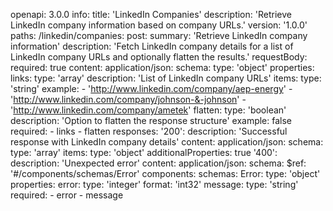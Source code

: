 openapi: 3.0.0
info:
  title: 'LinkedIn Companies'
  description: 'Retrieve LinkedIn company information based on company URLs.'
  version: '1.0.0'
paths:
  /linkedin/companies:
    post:
      summary: 'Retrieve LinkedIn company information'
      description: 'Fetch LinkedIn company details for a list of LinkedIn company URLs and optionally flatten the results.'
      requestBody:
        required: true
        content:
          application/json:
            schema:
              type: 'object'
              properties:
                links:
                  type: 'array'
                  description: 'List of LinkedIn company URLs'
                  items:
                    type: 'string'
                  example:
                    - 'http://www.linkedin.com/company/aep-energy'
                    - 'http://www.linkedin.com/company/johnson-&-johnson'
                    - 'http://www.linkedin.com/company/ametek'
                flatten:
                  type: 'boolean'
                  description: 'Option to flatten the response structure'
                  example: false
              required:
                - links
                - flatten
      responses:
        '200':
          description: 'Successful response with LinkedIn company details'
          content:
            application/json:
              schema:
                type: 'array'
                items:
                  type: 'object'
                  additionalProperties: true
        '400':
          description: 'Unexpected error'
          content:
            application/json:
              schema:
                $ref: '#/components/schemas/Error'
components:
  schemas:
    Error:
      type: 'object'
      properties:
        error:
          type: 'integer'
          format: 'int32'
        message:
          type: 'string'
      required:
        - error
        - message
